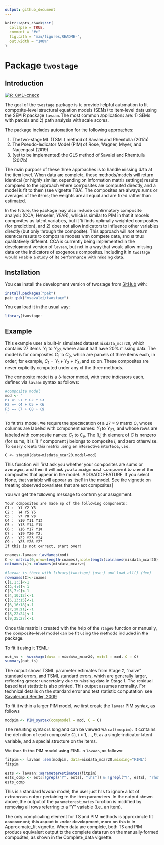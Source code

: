```yaml
---
output: github_document
---
```


<!-- README.md is generated from README.Rmd. Please edit that file -->

<!-- Render `README.Rmd` regularly to keep `README.md` up-to-date, via
`devtools::build_readme()` -->


```r
knitr::opts_chunk$set(
  collapse = TRUE,
  comment = "#>",
  fig.path = "man/figures/README-",
  out.width = "100%"
)
```

# Package `twostage`

## Introduction

<!-- badges: start -->
[![R-CMD-check](https://github.com/vsavalei/twostage/actions/workflows/R-CMD-check.yaml/badge.svg)](https://github.com/vsavalei/twostage/actions/workflows/R-CMD-check.yaml)
<!-- badges: end -->


The goal of the `twostage` package is to provide helpful automation to fit composite-level 
structural equation models (SEMs) to item-level data using the SEM R package `lavaan`. The most common applications are: 1) SEMs with parcels and 2) path analysis with scale scores.  

The package includes automation for the following approaches: 

1) The two-stage ML (TSML) method of Savalei and Rhemtulla (2017a) 
2) The Pseudo-Indicator Model (PIM) of Rose, Wagner, Mayer, and Nagengast (2019) 
3) (yet to be implemented) the GLS method of Savalei and Rhemtulla (2017b)

The main purpose of these three approaches is to handle missing data at the item level. When data are complete, these methods/models will return identical (or highly similar, depending on information matrix settings) results compared to the approach where composites are computed directly, and a model is fit to them (see vignette TBA). The composites are always sums or averages of the items; the weights are all equal and are fixed rather than estimated.

In the future, the package may also include confirmatory composite analysis (CCA; Henseler, YEAR), which is similar to PIM in that it models composites as latent variables, but it 1) finds optimally weighted composites (for prediction), and 2) does not allow indicators to influence other variables directly (but only through the composite). This approach will *not* return identical results to composite models with complete data, and is thus qualitatively different. CCA is currently being implemented in the development version of `lavaan`, but not in a way that would allow missing data on the indicators of exogenous composites. Including it in `twostage` would enable a study of its performance with missing data. 


## Installation

You can install the development version of twostage from [GitHub](https://github.com/) with:

``` r
install.packages("pak")
pak::pak("vsavalei/twostage")
```
You can load it in the usual way:

``` r
library(twostage) 
```

<!-- too large? hard to illustrate PIM -->
## Example

This example uses a built-in simulated dataset `misdata_mcar20`, 
which contains 27 items, $Y_1$ to $Y_{27}$, where about half have 20\% missing data. The model is for composites $C_1$ to $C_9$, which are parcels of three items each, in order; for example, $C_1 = Y_1 + Y_2 + Y_3$, and so on. These composites are never explicitly computed under any of the three methods. 

The composite model is a 3-factor model, with three indicators each, defined 
via `lavaan` syntax as follows: 

```r
#composite model
mod <- '
F1 =~ C1 + C2 + C3
F2 =~ C4 + C5 + C6
F3 =~ C7 + C8 + C9
'
```
To fit this model, we require the specification of a $27 \times 9$ matrix $C$, 
whose columns are labeled with component names: $Y_1$ to $Y_{27}$, and whose 
rows are labeled with composite names: $C_1$ to $C_9$. The [i,j]th element of 
$C$ is nonzero (for sums, it is 1) if component $j$ belongs to 
composite $i$, and zero otherwise. To easily create this matrix using an interactive
interface, use: 

```
C <- stage0(data=misdata_mcar20,model=mod)
```
This function will first ask you whether your composites are sums or averages, and
then it will ask you to assign each component to one of the composites that appear
in the model. [ADD/ADD FEATURE: If you select None, that variable will appear as itself in the model. See the vignette on treating observed covariates that are not composites]

You will get the following message to confirm your assignment:

```
Your composites are made up of the following components: 
C1 :  Y1 Y2 Y3 
C2 :  Y4 Y5 Y6 
C3 :  Y7 Y8 Y9 
C4 :  Y10 Y11 Y12 
C5 :  Y13 Y14 Y15 
C6 :  Y16 Y17 Y18 
C7 :  Y19 Y20 Y21 
C8 :  Y22 Y23 Y24 
C9 :  Y25 Y26 Y27 
If this is not correct, start over! 
```


```r
cnames<-lavaan::lavNames(mod) 
C <- matrix(0,nrow=length(cnames),ncol=length(colnames(misdata_mcar20)))
colnames(C)<-colnames(misdata_mcar20)

#lavaan is there with library(twostage) (user) and load_all() (dev)
rownames(C)<-cnames
C[1,1:3]<-1
C[2,4:6]<-1
C[3,7:9]<-1
C[4,10:12]<-1
C[5,13:15]<-1
C[6,16:18]<-1
C[7,19:21]<-1
C[8,22:24]<-1
C[9,25:27]<-1
```

Once this matrix is created with the help of the `stage0` function or manually, 
the composite-level model can be fit using the methods included in the package. 

To fit it using it TSML:

```r
out_ts <- twostage(data = misdata_mcar20, model = mod, C = C)
summary(out_ts)
```
The output shows TSML parameter estimates from Stage 2, "naive" standard errors, and  TSML standard errors, which are generally larger, reflecting greater uncertainty due to missing data in Stage 1. The residual-based test statistic is also printed. This output assumes normality. For technical details on the standard error and test statistic computation, see [Savalei and Bentler, 2009](https://www.tandfonline.com/doi/full/10.1080/10705510903008238)

To fit it within a larger PIM model, we first create the `lavaan` PIM syntax, as follows: 

```r
modpim <- PIM_syntax(compmodel = mod, C = C)

```

The resulting syntax is long and can be viewed via `cat(modpim)`. It contains 
the definition of each composite $C_i$, $i=1,\ldots,9$, as a single-indicator latent variable, and a special structure on the items. 

We then fit the PIM model using FIML in `lavaan`, as follows:

```r
fitpim <- lavaan::sem(modpim, data=misdata_mcar20,missing="FIML")
fitpim

ests <- lavaan::parameterestimates(fitpim)
ests_comp <- ests[!grepl("Y", ests[, "lhs"]) & !grepl("Y", ests[, "rhs"]), ]
ests_comp
```

This is a standard *lavaan* model; the user just has to ignore a lot of extraneous output pertaining to the item parameters. In the output shown above, the output of the `parameterestimates` function is modified by removing all rows referring to a "Y" variable (i.e., an item). 

The only complicating element for TS and PIM methods is approximate fit assessment; this aspect is under development, more on this is in Approximate_fit vignette. When data are complete, both TS and PIM produce equivalent output to the complete data run on the manually-formed composites, as shown in the Complete_data vignette. 

<!-- Links to (../doc/Complete_data.html) do not work until the package website is on Github. Links to  (../vignettes/Complete_data.html) do not work because this folder does not contain hmtl files. Ignore for now, see advice below.

<!-- Note on GitHub: If the README is on GitHub and you want to link to the rendered vignette during development, you could manually provide a link to a rendered version stored externally (e.g., on GitHub Pages) until it is published on CRAN.-->
